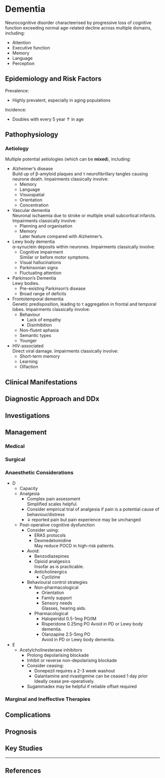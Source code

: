 # Dementia


Neurocognitive disorder characteerised by progressive loss of cognitive function exceeding normal age-related decline across multiple domains, including:

* Attention
* Executive function
* Memory
* Language
* Perception

## Epidemiology and Risk Factors

Prevalence:

* Highly prevalent, especially in aging populations


Incidence:

* Doubles with every 5 year ↑ in age


## Pathophysiology

### Aetiology

Multiple potential aetiologies (which can be **mixed**), including:

* Alzheimer's disease\
Build up of β-amyloid plaques and τ neurofibrillary tangles causing neurone death. Impairments classically involve:
	* Memory
	* Language
	* Visuospatial
	* Orientation
	* Concentration
* Vascular dementia\
Neuronal ischaemia due to stroke or multiple small subcortical infarcts. Impairments classically involve:
	* Planning and organisation
	* Memory\
	Later feature compared with Alzheimer's.
* Lewy body dementia\
α-synuclein deposits within neurones. Impairments classically involve:
	* Cognitive impairment\
	Similar or before motor symptoms.
	* Visual hallucinations
	* Parkinsonian signs
	* Fluctuating attention
* Parkinson's Dementia\
Lewy bodies.
	* Pre-existing Parkinson's disease
	* Broad range of deficits
* Frontotemporal dementia\
Genetic predisposition, leading to τ aggregation in frontal and temporal lobes. Impairments classically involve:
	* Behaviour
		* Lack of empathy
		* Disinhibition
	* Non-fluent aphasia
	* Semantic types
	* Younger
* HIV-associated\
Direct viral damage. Impairments classically involve:
	* Short-term memory
	* Learning
	* Olfaction


## Clinical Manifestations

## Diagnostic Approach and DDx

## Investigations

## Management

### Medical

### Surgical

### Anaesthetic Considerations

* D
	* Capacity
	* Analgesia\
		* Complex pain assessment\
		Simplified scales helpful.
		* Consider empirical trial of analgesia if pain is a potential cause of behaviour/distress
		* ↓ reported pain but pain experience may be unchanged
	* Post-operative cognitive dysfunction
		* Consider using:
			* ERAS protocols
			* Dexmedetomidine\
			May reduce POCD in high-risk patients.
		* Avoid:
			* Benzodiazepines
			* Opioid analgesics\
			Insofar as is practicable.
			* Anticholinergics
				* Cyclizine
		* Behavioural control strategies
			* Non-pharmacological
				* Orientation
				* Family support
				* Sensory needs\
				Glasses, hearing aids.
			* Pharmacological
				* Haloperidol 0.5-1mg PO/IM
				* Risperidone 0.25mg PO
				Avoid in PD or Lewy body dementia.
				* Olanzapine 2.5-5mg PO\
				Avoid in PD or Lewy body dementia.
* E
	* Acetylcholinesterase inhibitors
		* Prolong depolarising blockade
		* Inhibit or reverse non-depolarising blockade
		* Consider ceasing:
			* Donepezil requires a 2-3 week washout
			* Galantamine and rivastigmine can be ceased 1 day prior\
			Ideally cease pre-operatively.
		* Sugammadex may be helpful if reliable offset required


### Marginal and Ineffective Therapies

## Complications

## Prognosis

## Key Studies


---

## References


